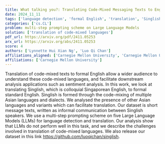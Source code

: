 ```yaml
---
title: What talking you?: Translating Code-Mixed Messaging Texts to English
date: 2024_11_11
tags: ['language detection', 'formal English', 'translation', 'Singlish', 'Large Language Models', 'Asian languages', 'sentiment analysis', 'code-mixed texts']
categories: ['cs.CL']
problem: multi-step prompting scheme on Large Language Models
solution: ['translation of code-mixed languages']
pdf_url: https://arxiv.org/pdf/2411.05253
arx_url: https://arxiv.org/abs/2411.05253
score: 4
authors: ['Lynnette Hui Xian Ng', 'Luo Qi Chan']
affiliations_aligned: ['Carnegie Mellon University', 'Carnegie Mellon University']
affiliations: ['Carnegie Mellon University']
---
```



Translation of code-mixed texts to formal English allow a wider audience to understand these code-mixed languages, and facilitate downstream analysis applications such as sentiment analysis. In this work, we look at translating Singlish, which is colloquial Singaporean English, to formal standard English. Singlish is formed through the code-mixing of multiple Asian languages and dialects. We analysed the presence of other Asian languages and variants which can facilitate translation. Our dataset is short message texts, written as informal communication between Singlish speakers. We use a multi-step prompting scheme on five Large Language Models (LLMs) for language detection and translation. Our analysis show that LLMs do not perform well in this task, and we describe the challenges involved in translation of code-mixed languages. We also release our dataset in this link https://github.com/luoqichan/singlish.